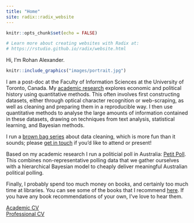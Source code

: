 ```yaml
---
title: "Home"
site: radix::radix_website
---
```


```r
knitr::opts_chunk$set(echo = FALSE)

# Learn more about creating websites with Radix at:
# https://rstudio.github.io/radix/website.html

```

Hi, I’m Rohan Alexander.

```r
knitr::include_graphics("images/portrait.jpg") 
```


I am a post-doc at the Faculty of Information Sciences at the University of Toronto, Canada. My [academic research](https://rohanalexander.com/academic.html) explores economic and political history using quantitative methods. This often involves first constructing datasets, either through optical character recognition or web-scraping, as well as cleaning and preparing them in a reproducible way. I then use quantitative methods to analyse the large amounts of information contained in these datasets, drawing on techniques from text analysis, statistical learning, and Bayesian methods. 

I run a [brown bag series](https://rohanalexander.com/brownbag.html) about data cleaning, which is more fun than it sounds; please [get in touch](mailto:rohan.alexander@utoronto.ca) if you'd like to attend or present!

Based on my academic research I run a politicial poll in Australia: [Petit Poll](https://petitpoll.com). This combines non-representative polling data that we gather ourselves with a hierarchical Bayesian model to cheaply deliver meaningful Australian political polling.

Finally, I probably spend too much money on books, and certainly too much time at libraries. You can see some of the books that I recommend [here](https://rohanalexander.com/bookshelf.html). If you have any book recommendations of your own, I've love to hear them.

[Academic CV](pdfs/cv-academic-Rohan_Alexander.pdf)  
[Professional CV](pdfs/2019-09-04-canada_cv-professional-RohanAlexander)
